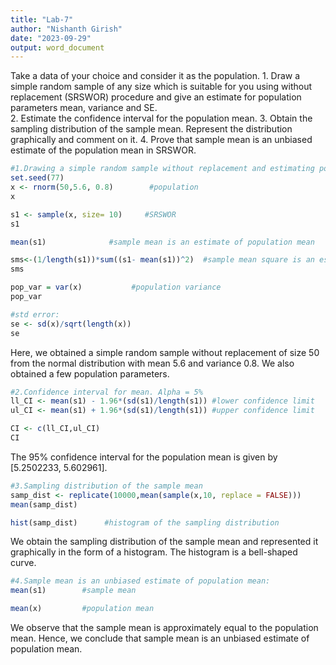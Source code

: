 ---
title: "Lab-7"
author: "Nishanth Girish"
date: "2023-09-29"
output: word_document
---

Take a data of your choice and consider it as the population.
1. Draw a simple random sample of any size which is suitable for you using without replacement (SRSWOR) procedure and give an estimate for population parameters mean, variance and SE.  
2. Estimate the confidence interval for the population mean.
3. Obtain the sampling distribution of the sample mean. Represent the distribution graphically and comment on it.
4. Prove that sample mean is an unbiased estimate of the population mean in SRSWOR.

```{r}
#1.Drawing a simple random sample without replacement and estimating population parameters:
set.seed(77)
x <- rnorm(50,5.6, 0.8)        #population
x
```


```{r}
s1 <- sample(x, size= 10)     #SRSWOR
s1

```


```{r}
mean(s1)              #sample mean is an estimate of population mean

sms<-(1/length(s1))*sum((s1- mean(s1))^2)  #sample mean square is an estimate of population mean square in SRSWOR
sms

pop_var = var(x)           #population variance
pop_var

#std error:
se <- sd(x)/sqrt(length(x))
se

```
Here, we obtained a simple random sample without replacement of size 50 from the normal distribution with mean 5.6 and variance 0.8. We also obtained a few population parameters.

```{r}
#2.Confidence interval for mean. Alpha = 5%
ll_CI <- mean(s1) - 1.96*(sd(s1)/length(s1)) #lower confidence limit
ul_CI <- mean(s1) + 1.96*(sd(s1)/length(s1)) #upper confidence limit

CI <- c(ll_CI,ul_CI)
CI

```
The 95% confidence interval for the population mean is given by [5.2502233, 5.602961].

```{r}
#3.Sampling distribution of the sample mean 
samp_dist <- replicate(10000,mean(sample(x,10, replace = FALSE)))
mean(samp_dist)

hist(samp_dist)      #histogram of the sampling distribution

```

We obtain the sampling distribution of the sample mean and represented it graphically in the form of a histogram. The histogram is a bell-shaped curve.

```{r}
#4.Sample mean is an unbiased estimate of population mean:
mean(s1)        #sample mean

mean(x)         #population mean

```

We observe that the sample mean is approximately equal to the population mean. Hence, we conclude that sample mean is an unbiased estimate of population mean.